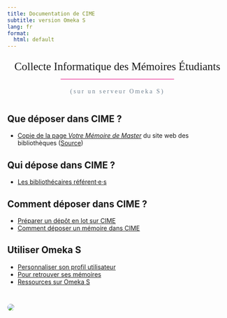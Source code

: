 ```yaml
---
title: Documentation de CIME
subtitle: version Omeka S
lang: fr
format:
  html: default
---
```


```{=html}
<style>
  #title-block-header {
    display: none;
  }
</style>
```

::: {style="text-align:center;font-size:1.8em;font-family:bellefair;"}
Collecte Informatique des Mémoires Étudiants
:::

::: {style="padding-top:.4em;padding-left:1.6em;padding-right:1.6em;margin-top:-0.8em;margin-bottom:3em;font-family:bellefair;color:slategrey;letter-spacing:3px;border-top:1px solid #e6007e;width:fit-content;margin-left:auto;margin-right:auto"}
(sur un serveur Omeka S)
:::

## Que déposer dans CIME ?

-   [Copie de la page *Votre Mémoire de Master*](que/copieVotreM%C3%A9moire.qmd) du site web des bibliothèques ([Source](https://bibliotheques.univ-pau.fr/fr/appui-a-la-recherche/votre-memoire-de-master.html))

## Qui dépose dans CIME ?

-   [Les bibliothécaires référent·e·s](qui/BibRef.qmd)

## Comment déposer dans CIME ?

-   [Préparer un dépôt en lot sur CIME](comment/pr%C3%A9parerD%C3%A9p%C3%B4tCime.qmd)
-   [Comment déposer un mémoire dans CIME](comment\ProcédureIndiv.qmd)

## Utiliser Omeka S

- [Personnaliser son profil utilisateur](/omeka/PersonnaliserUtilisateur.qmd)
- [Pour retrouver ses mémoires](/omeka/RetrouverSesM%C3%A9moires.qmd)
- [Ressources sur Omeka S](/omeka/RessourcesSurOmeka.qmd)

![](img/tapisserie.gif){fig-align="center" style="border-radius:18px;margin-top:2em;"}
